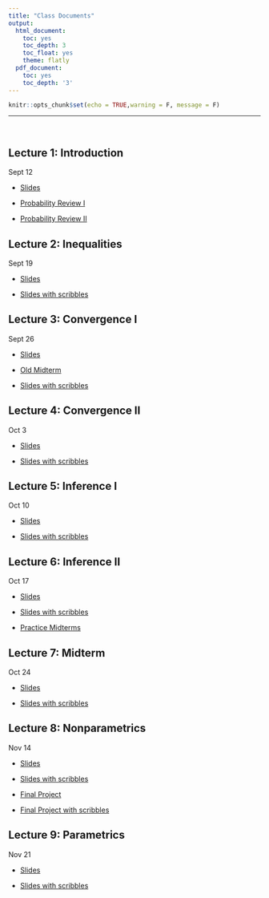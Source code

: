 ```yaml
---
title: "Class Documents"
output:
  html_document:
    toc: yes
    toc_depth: 3
    toc_float: yes
    theme: flatly
  pdf_document:
    toc: yes
    toc_depth: '3'
---
```


```r
knitr::opts_chunk$set(echo = TRUE,warning = F, message = F)
```

******

<br>

## Lecture 1: Introduction

Sept 12

* [Slides](https://drive.google.com/file/d/1cg61kri4YTdnnU2wM5l-cU8zqkzj-5b6/view?usp=sharing)

* [Probability Review I](https://drive.google.com/file/d/13FYgiZKnYJjFtH3T5nNtnp8j1Rufx7_F/view?usp=sharing)
* [Probability Review II](https://drive.google.com/file/d/1BSAay56rwbsNbOxWKjvn_pQqG6RiJWs-/view?usp=sharing)

## Lecture 2: Inequalities

Sept 19

* [Slides](https://drive.google.com/file/d/1eTUpSSQ7Ho_Dl8nPIVJPneFT9Aya-4EN/view?usp=sharing)

* [Slides with scribbles](https://drive.google.com/file/d/1-LMYQFYFjhGPV4utuDojR9lSWAW8SBmR/view?usp=sharing)

## Lecture 3: Convergence I 

Sept 26

* [Slides](https://drive.google.com/file/d/17bA2gUL3PZBgqmLT_s266ajfLtp6Nan2/view?usp=sharing)

* [Old Midterm](https://drive.google.com/file/d/12M2saikKa5RbuVR-Kic9nB7qtZ3YLBkH/view?usp=sharing)


* [Slides with scribbles](https://drive.google.com/file/d/1YZpWRfx6X6T_VCCMrL-t-4dUGhbWi7xF/view?usp=sharing)


## Lecture 4: Convergence II

Oct 3

* [Slides](https://drive.google.com/file/d/1D7FiXOUDxyXFZxjKLzI-5RiA93_UNFKS/view?usp=sharing)

* [Slides with scribbles](https://drive.google.com/file/d/1Zg30uHwHIFHpjfO1JN8gpQqfL6nTQBWX/view?usp=sharing)


## Lecture 5: Inference I

Oct 10

*  [Slides](https://drive.google.com/file/d/1fZNt3s9hhSX75TislCgY9it8EAsKA0G-/view?usp=sharing)

* [Slides with scribbles](https://drive.google.com/file/d/1rvHc2Ex2BPVLgT6kkksYEkGHrDAQikKj/view?usp=sharing)


## Lecture 6: Inference II 

Oct 17

* [Slides](https://drive.google.com/file/d/1WSu7Up59hFjrqFamltSL88WiCWR_Sb6C/view?usp=sharing)


* [Slides with scribbles](https://drive.google.com/file/d/1OQqpDc_XBFmrsohJOkR3GaC6Q5LlSK4M/view?usp=sharing)

* [Practice Midterms](https://drive.google.com/drive/folders/1ywgMNRm0hjVzzTXHyzvzKN4UTLz5Dg4p?usp=share_link)


## Lecture 7: Midterm

Oct 24

* [Slides](https://drive.google.com/file/d/1eVSVVvDDhmqn4lkOkvnZ7nkvMv0B45IV/view?usp=sharing)

* [Slides with scribbles](https://drive.google.com/file/d/1xo1EZUjPGJBTSl5hfpn2dUiSRW__liaO/view?usp=sharing)


## Lecture 8: Nonparametrics

Nov 14

* [Slides](https://drive.google.com/file/d/1jjVQjH_dPs8GPDXZF7qwfpPgiTyzASuT/view?usp=sharing)

* [Slides with scribbles](https://drive.google.com/file/d/170y43dSYpOav386yiElvtZZxeBxad6GQ/view?usp=sharing)

* [Final Project](https://drive.google.com/file/d/1W2739l4nfvJQL0oHOIkztVO7ORoNEElk/view?usp=sharing)

* [Final Project with scribbles](https://drive.google.com/file/d/18gOHFLhDacdk1yUclAmjoDqignjxO0jS/view?usp=sharing)



## Lecture 9: Parametrics

Nov 21

* [Slides](https://drive.google.com/file/d/1syu_BwWTjDcHPhFS3JttaCG2Bfb-AGtp/view?usp=sharing)


* [Slides with scribbles](https://drive.google.com/file/d/1oAy4vnFGSq7rahlB50MLqDNM-luRUYfc/view?usp=sharing)


